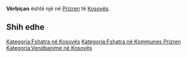 {{Fshat në 
 | Emri                = Vërbiçan
 | EmriAlt                = 
 | NAME_SHORT_FORM=      
 | NAME_GENERIC=      
 | NAME_SORT_NAME_RO=      VERBICAN
 | FULL_NAME_RO = Vërbiçan
 | FULL_NAME_ND_RO=Verbican
 | SORT_NAME_RG=VERBICAN
 | FULL_NAME_RG=Vërbiçan
 | FULL_NAME_ND_RG=Verbican
 | SRP_NAME_SHORT_FORM=      
 | SRP_NAME_GENERIC=      
 | SRP_NAME_SORT_NAME_RO=      
 | SRP_FULL_NAME_RO = 
 | SRP_FULL_NAME_ND_RO=
 | SRP_SORT_NAME_RG=
 | SRP_FULL_NAME_RG=
 | SRP_FULL_NAME_ND_RG=
 | Emri (Rasa dhanore) = 
 | Figura              = 
 | Shteti              = Kosovo
 | Komuna              = Prizren
 | Kodi postar         = 
 | Sipërfaqja          = 

 | Popullsia           = 

 | Regj. i popullsisë  = 
 | Dend. e popullsisë  = 
 | Faqja zyrtare       = 
 <!--- Koordinatat ----> 
 | Gjerësia            = 42.206944
 | Gjatësia            = 20.790833
 | Lartësia            = 
}}
'''Vërbiçan''' është një [[]] në [[Prizren]] të [[Kosovës]].

<!-- == Gjeografia == -->
<!-- == Historia == -->
<!-- == Demografia == -->
== Shih edhe ==
{{Komuna Prizren}}
{{Kosovo-Administrata-Cung}}

[[Kategoria:Fshatra në Kosovës]]
[[Kategoria:Fshatra në Kommunes Prizren]]
[[Kategoria:Vendbanime në Kosovës]]